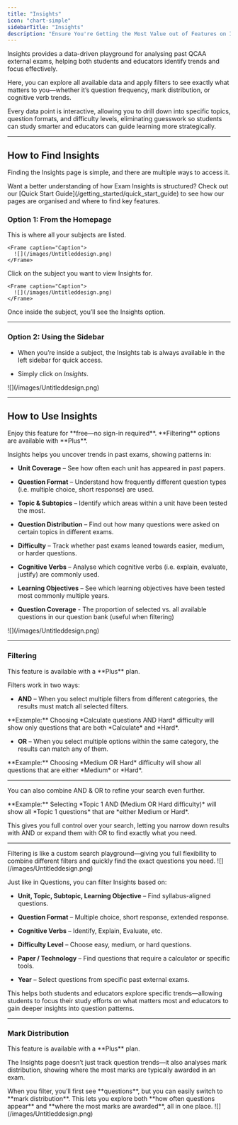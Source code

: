 ```yaml
---
title: "Insights"
icon: "chart-simple"
sidebarTitle: "Insights"
description: "Ensure You're Getting the Most Value out of Features on Insights"
---
```


Insights provides a data-driven playground for analysing past QCAA external exams, helping both students and educators identify trends and focus effectively.

Here, you can explore all available data and apply filters to see exactly what matters to you—whether it’s question frequency, mark distribution, or cognitive verb trends.

Every data point is interactive, allowing you to drill down into specific topics, question formats, and difficulty levels, eliminating guesswork so students can study smarter and educators can guide learning more strategically.

***

## How to Find Insights

Finding the Insights page is simple, and there are multiple ways to access it.

<Tip>
  Want a better understanding of how Exam Insights is structured? Check out our [Quick Start Guide](/getting_started/quick_start_guide) to see how our pages are organised and where to find key features.
</Tip>

### Option 1: From the Homepage

<Steps>
  <Step title="Go to your Homepage">
    This is where all your subjects are listed.

    <Frame caption="Caption">
      ![](/images/Untitleddesign.png)
    </Frame>
  </Step>

  <Step title="Select a Subject">
    Click on the subject you want to view Insights for.

    <Frame caption="Caption">
      ![](/images/Untitleddesign.png)
    </Frame>
  </Step>

  <Step title="Click Insights">
    Once inside the subject, you’ll see the Insights option.
  </Step>
</Steps>

***

### Option 2: Using the Sidebar

* When you’re inside a subject, the Insights tab is always available in the left sidebar for quick access.

* Simply click on *Insights*.

<Frame caption="Caption">
  ![](/images/Untitleddesign.png)
</Frame>

***

## How to Use Insights

<Note>
  Enjoy this feature for **free—no sign-in required**. **Filtering** options are available with **Plus**.
</Note>

Insights helps you uncover trends in past exams, showing patterns in:

* **Unit Coverage** – See how often each unit has appeared in past papers.

* **Question Format** – Understand how frequently different question types (i.e. multiple choice, short response) are used.

* **Topic & Subtopics** – Identify which areas within a unit have been tested the most.

* **Question Distribution** – Find out how many questions were asked on certain topics in different exams.

* **Difficulty** – Track whether past exams leaned towards easier, medium, or harder questions.

* **Cognitive Verbs** – Analyse which cognitive verbs (i.e. explain, evaluate, justify) are commonly used.

* **Learning Objectives** – See which learning objectives have been tested most commonly multiple years.

* **Question Coverage** -  The proportion of selected vs. all available questions in our question bank (useful when filtering)

<Frame caption="Caption">
  ![](/images/Untitleddesign.png)
</Frame>

***

### Filtering

<Note>
  This feature is available with a **Plus** plan.
</Note>

Filters work in two ways:

* **AND** – When you select multiple filters from different categories, the results must match all selected filters.

<Info>
  **Example:** Choosing *Calculate questions AND Hard* difficulty will show only questions that are both *Calculate* and *Hard*.
</Info>

* **OR** – When you select multiple options within the same category, the results can match any of them.

<Info>
  **Example:** Choosing *Medium OR Hard* difficulty will show all questions that are either *Medium* or *Hard*.
</Info>

***

You can also combine AND & OR to refine your search even further.

<Info>
  **Example:** Selecting *Topic 1 AND (Medium OR Hard difficulty)* will show all *Topic 1 questions* that are *either Medium or Hard*.
</Info>

This gives you full control over your search, letting you narrow down results with AND or expand them with OR to find exactly what you need.

***

<Tip>
  Filtering is like a custom search playground—giving you full flexibility to combine different filters and quickly find the exact questions you need.
</Tip>

<Frame caption="Caption">
  ![](/images/Untitleddesign.png)
</Frame>

Just like in Questions, you can filter Insights based on:

* **Unit, Topic, Subtopic, Learning Objective** – Find syllabus-aligned questions.

* **Question Format** – Multiple choice, short response, extended response.

* **Cognitive Verbs** – Identify, Explain, Evaluate, etc.

* **Difficulty Level** – Choose easy, medium, or hard questions.

* **Paper / Technology** – Find questions that require a calculator or specific tools.

* **Year** – Select questions from specific past external exams.

This helps both students and educators explore specific trends—allowing students to focus their study efforts on what matters most and educators to gain deeper insights into question patterns.

***

### Mark Distribution

<Note>
  This feature is available with a **Plus** plan.
</Note>

The Insights page doesn’t just track question trends—it also analyses mark distribution, showing where the most marks are typically awarded in an exam.

<Tip>
  When you filter, you’ll first see **questions**, but you can easily switch to **mark distribution**. This lets you explore both **how often questions appear** and **where the most marks are awarded**, all in one place.
</Tip>

<Frame caption="Caption">
  ![](/images/Untitleddesign.png)
</Frame>